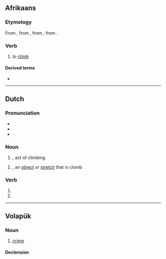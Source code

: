 {{also|Klim}}
==Afrikaans==

===Etymology===
From {{inh|af|nl|klimmen}}, from {{inh|af|dum|climmen}}, from {{inh|af|odt|*klimban}}, from {{inh|af|gem-pro|*klimbaną}}.

===Verb===
{{af-verb|klimmende}}

# {{lb|af|intransitive}} to [[climb]]

====Derived terms====
* {{l|af|klimvis}}

----

==Dutch==

===Pronunciation===
* {{audio|Nl-klim.ogg|Audio|lang=nl}}
* {{rhymes|ɪm|lang=nl}}
* {{IPA|/klɪm/|lang=nl}}

===Noun===
{{nl-noun|m|-en|-}}

# {{l|en|climb}}, act of climbing
# {{l|en|climb}}, an [[object]] or [[stretch]] that is clomb

===Verb===
{{nl-verb-form}}

# {{nl-verb form of|p=1|n=sg|t=pres|m=ind|klimmen}}
# {{nl-verb form of|m=imp|klimmen}}

----

==Volapük==

===Noun===
{{vo-noun}}

# [[crime]]

====Declension====
{{vo-decl-noun}}
